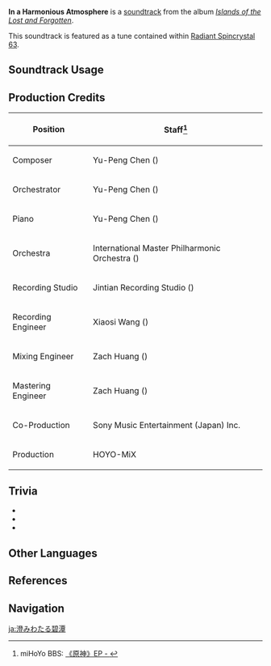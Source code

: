 {{See also|Stroll Along the Beach}}
{{Soundtrack Infobox
|image          = Islands of the Lost and Forgotten.png
|album          = Islands of the Lost and Forgotten
|disc           = 1
|number         = 06
|featured       =
|featured2      =
|featured3      =
|featured_disc  =
|featured_disc2 =
|featured_disc3 =
|youtube_id     = awiy4q6VCM0
|youtube_time   = 1
|spotify_id     = 69L7SZ3r45zBqp3C1IRg1j
|previous       = Stroll Along the Beach
|next           = Stories Untold
}}
{{Description|The silver pool was as clear as a mirror, reflecting the vivid glow of the mountains.|[https://twitter.com/GenshinImpact/status/1514815781057404938 Twitter]}}
{{Description|Ancient dreams linger in the lost islands, echoing a song that will never be forgotten.|[https://hoyolab.com/article/9078416 Melody of Dreamlike Wanderings]}}
'''In a Harmonious Atmosphere''' is a [[soundtrack]] from the album ''[[Islands of the Lost and Forgotten]]''.

This soundtrack is featured as a tune contained within [[Radiant Spincrystal 63]].

==Soundtrack Usage==
{{Soundtrack Usage
|quest    = 
|location = Watatsumi Island
|domain   = 
|teapot   = 63;;Silken Courtyard//day
}}

==Production Credits==
{| class="wikitable"
! Position
! Staff<ref>miHoYo BBS: [https://m.bbs.mihoyo.com/ys/#/article/18465998 《原神》EP - {{zh|浮岳映虹之波}}]</ref>
|-
! Composer
| Yu-Peng Chen ({{zh|陈致逸}})
|-
! Orchestrator
| Yu-Peng Chen ({{zh|陈致逸}})
|-
! Piano
| Yu-Peng Chen ({{zh|陈致逸}})
|-
! Orchestra
| International Master Philharmonic Orchestra ({{zh|国际首席爱乐乐团}})
|-
! Recording Studio
| Jintian Recording Studio ({{zh|金田录音棚}})
|-
! Recording Engineer
| Xiaosi Wang ({{zh|王小四}})
|-
! Mixing Engineer
| Zach Huang ({{zh|黄巍}})
|-
! Mastering Engineer
| Zach Huang ({{zh|黄巍}})
|-
! Co-Production
| Sony Music Entertainment (Japan) Inc.
|-
! Production
| HOYO-MiX
|}

==Trivia==
* {{Transclude|Stroll Along the Beach|StrollAlongBeachTheme|section=1}}
* {{Transclude|Island of Crystal and Pearl|WatatsumiLeitmotif|section=1}}
* {{Transclude|Inazuma (Soundtrack)|InazumaLeitmotif|section=1}}

==Other Languages==
{{Other Languages
|en      = In a Harmonious Atmosphere
|zhs     = 清潭镜澄
|zhs_rm  = Qīngtán Jìngchéng
|zht     = 清潭鏡澄
|zht_rm  = Qīngtán Jìngchéng
|zh_tl   = 
|ja      = 澄みわたる碧潭
|ja_rm   = Sumiwataru Hekitan
|ja_tl   = Perfectly Clean Blue Water
|ko      = In a Harmonious Atmosphere<ref name="RS">{{Ref/Item|Radiant Spincrystal 63|note=Korean, Spanish, French, Russian, Thai, Vietnamese, German, Indonesian, Portuguese, Turkish}}</ref>
|es      = In a Harmonious Atmosphere<ref name="RS" />
|fr      = In a Harmonious Atmosphere<ref name="RS" />
|ru      = In a Harmonious Atmosphere<ref name="RS" />
|th      = In a Harmonious Atmosphere<ref name="RS" />
|vi      = Không Khí Trong Lành<ref name="RS" />
|vi_tl   = 
|de      = In a Harmonious Atmosphere<ref name="RS" />
|id      = In a Harmonious Atmosphere<ref name="RS" />
|pt      = In a Harmonious Atmosphere<ref name="RS" />
|tr      = In a Harmonious Atmosphere<ref name="RS" />
}}

==References==
{{Reflist}}

==Navigation==
{{Soundtrack Navbox|Islands of the Lost and Forgotten}}

[[ja:澄みわたる碧潭]]